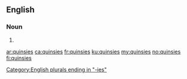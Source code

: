 ==English==

===Noun===
{{head|en|plural}}

# {{plural of|quinsy|lang=en}}

[[Category:English plurals ending in "-ies"]]

[[ar:quinsies]]
[[ca:quinsies]]
[[fr:quinsies]]
[[ku:quinsies]]
[[my:quinsies]]
[[no:quinsies]]
[[fi:quinsies]]